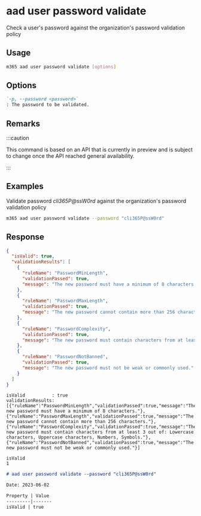 
# aad user password validate

Check a user's password against the organization's password validation policy

## Usage

```sh
m365 aad user password validate [options]
```

## Options

```md definition-list
`-p, --password <password>`
: The password to be validated.
```

<Global />

## Remarks

:::caution

This command is based on an API that is currently in preview and is subject to change once the API reached general availability.

:::

## Examples

Validate password _cli365P@ssW0rd_ against the organization's password validation policy

```sh
m365 aad user password validate --password "cli365P@ssW0rd"
```

## Response

<Tabs>
  <TabItem value="JSON">

  ```json
  {
    "isValid": true,
    "validationResults": [
      {
        "ruleName": "PasswordMinLength",
        "validationPassed": true,
        "message": "The new password must have a minimum of 8 characters."
      },
      {
        "ruleName": "PasswordMaxLength",
        "validationPassed": true,
        "message": "The new password cannot contain more than 256 characters."
      },
      {
        "ruleName": "PasswordComplexity",
        "validationPassed": true,
        "message": "The new password must contain characters from at least 3 out of: Lowercase characters, Uppercase characters, Numbers, Symbols."
      },
      {
        "ruleName": "PasswordNotBanned",
        "validationPassed": true,
        "message": "The new password must not be weak or commonly used."
      }
    ]
  }
  ```

  </TabItem>
  <TabItem value="Text">

  ```text
  isValid          : true
  validationResults: [{"ruleName":"PasswordMinLength","validationPassed":true,"message":"The new password must have a minimum of 8 characters."},{"ruleName":"PasswordMaxLength","validationPassed":true,"message":"The new password cannot contain more than 256 characters."},{"ruleName":"PasswordComplexity","validationPassed":true,"message":"The new password must contain characters from at least 3 out of: Lowercase characters, Uppercase characters, Numbers, Symbols."},{"ruleName":"PasswordNotBanned","validationPassed":true,"message":"The new password must not be weak or commonly used."}]
  ```

  </TabItem>
  <TabItem value="CSV">

  ```csv
  isValid
  1
  ```

  </TabItem>
  <TabItem value="Markdown">

  ```md
  # aad user password validate --password "cli365P@ssW0rd"

  Date: 2023-06-02

  Property | Value
  ---------|-------
  isValid | true
  ```

  </TabItem>
</Tabs>